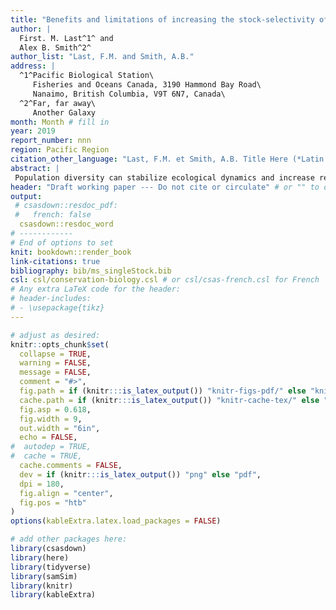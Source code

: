 ```yaml
---
title: "Benefits and limitations of increasing the stock-selectivity of Pacific salmon fisheries"
author: |
  First. M. Last^1^ and
  Alex B. Smith^2^
author_list: "Last, F.M. and Smith, A.B."
address: |
  ^1^Pacific Biological Station\
     Fisheries and Oceans Canada, 3190 Hammond Bay Road\
     Nanaimo, British Columbia, V9T 6N7, Canada\
  ^2^Far, far away\
     Another Galaxy
month: Month # fill in
year: 2019
report_number: nnn
region: Pacific Region
citation_other_language: "Last, F.M. et Smith, A.B. Title Here (*Latin Species Name*). DFO Secr. can. de consult. sci. du MPO. Doc. de rech 2019/nnn. iv + 13 p."
abstract: |
 Population diversity can stabilize ecological dynamics and increase resilience to future environmental change. In exploited systems, however, management goals to preserve diversity may be in tension with harvest objectives. For example, fisheries managers may forgo opportunities to sustainably harvest abundant populations to reduce risks to less productive populations. Increasing the stock selectivity of fisheries is one management lever that may allow for both conservation- and catch-based objectives to be met. We developed a model simulating the dynamics of a Pacific salmon stock aggregate and its fishery to evaluate how changing allocations between mixed- and single-stock fisheries influences management performance. We focused on relatively generic management strategies that may be implemented in a range of salmon fisheries. Additionally we examined how the relative performance of mixed- and single-stock fisheries may change under alternative ecological and management scenarios. We found that increasing single-stock fishery allocations increased aggregate abundance and improved the status of some stocks relative to conservation benchmarks. However these improvements did not occur uniformly--relatively abundant, productive stocks exhibited no change, or even declines, in conservation performance as single-stock fishery allocations increased. Furthermore, differences in performance between mixed- and single-stock fisheries were reduced when productivity was uniformly low, when the mixed-stock fishery was managed conservatively, or when mortality during freshwater migrations was high. While single-stock fisheries can increase the probability that conservation-based objectives will be met, they are not a panacea and may only be effective when specific conditions are met.
header: "Draft working paper --- Do not cite or circulate" # or "" to omit
output:
 # csasdown::resdoc_pdf:
 #   french: false
  csasdown::resdoc_word
# ------------
# End of options to set
knit: bookdown::render_book
link-citations: true
bibliography: bib/ms_singleStock.bib
csl: csl/conservation-biology.csl # or csl/csas-french.csl for French
# Any extra LaTeX code for the header:
# header-includes:
# - \usepackage{tikz}
---
```


```r
# adjust as desired:
knitr::opts_chunk$set(
  collapse = TRUE,
  warning = FALSE,
  message = FALSE,
  comment = "#>",
  fig.path = if (knitr:::is_latex_output()) "knitr-figs-pdf/" else "knitr-figs-docx/",
  cache.path = if (knitr:::is_latex_output()) "knitr-cache-tex/" else "knitr-cache-docx/",
  fig.asp = 0.618,
  fig.width = 9,
  out.width = "6in",
  echo = FALSE,
#  autodep = TRUE,
#  cache = TRUE,
  cache.comments = FALSE,
  dev = if (knitr:::is_latex_output()) "png" else "pdf",
  dpi = 180,
  fig.align = "center",
  fig.pos = "htb"
)
options(kableExtra.latex.load_packages = FALSE)
```

```r
# add other packages here:
library(csasdown)
library(here)
library(tidyverse)
library(samSim)
library(knitr)
library(kableExtra)
```
